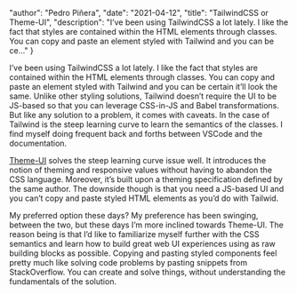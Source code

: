 
  "author": "Pedro Piñera",
  "date": "2021-04-12",
  "title": "TailwindCSS or Theme-UI",
  "description": "I’ve been using TailwindCSS a lot lately. I like the fact that styles are contained within the HTML elements through classes. You can copy and paste an element styled with Tailwind and you can be ce..."
}




I’ve been using TailwindCSS a lot lately. I like the fact that styles are contained within the HTML elements through classes. You can copy and paste an element styled with Tailwind and you can be certain it’ll look the same. Unlike other styling solutions, Tailwind doesn’t require the UI to be JS-based so that you can leverage CSS-in-JS and Babel transformations. But like any solution to a problem, it comes with caveats. In the case of Tailwind is the steep learning curve to learn the semantics of the classes. I find myself doing frequent back and forths between VSCode and the documentation.

[Theme-UI](https://theme-ui.com/getting-started) solves the steep learning curve issue well. It introduces the notion of theming and responsive values without having to abandon the CSS language. Moreover, it’s built upon a theming specification defined by the same author. The downside though is that you need a JS-based UI and you can’t copy and paste styled HTML elements as you’d do with Tailwid.

My preferred option these days? My preference has been swinging, between the two, but these days I’m more inclined towards Theme-UI. The reason being is that I’d like to familiarize myself further with the CSS semantics and learn how to build great web UI experiences using as raw building blocks as possible. Copying and pasting styled components feel pretty much like solving code problems by pasting snippets from StackOverflow. You can create and solve things, without understanding the fundamentals of the solution.

    